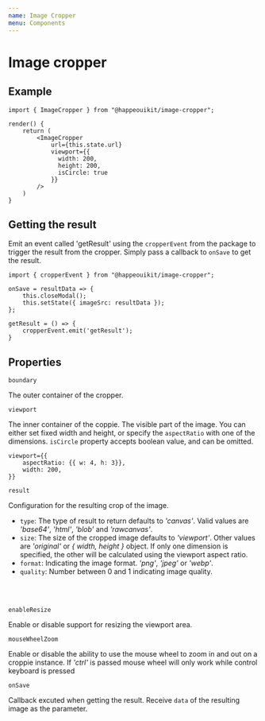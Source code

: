 ```yaml
---
name: Image Cropper
menu: Components
---
```



# Image cropper

<PackageMetadata pkg={pkg}/>

## Example

<ImageCropperExample />

```
import { ImageCropper } from "@happeouikit/image-cropper";

render() {
    return (
        <ImageCropper
            url={this.state.url}
            viewport={{
              width: 200,
              height: 200,
              isCircle: true
            }}
        />
    )
}
```

## Getting the result

Emit an event called 'getResult' using the `cropperEvent` from the package to trigger the result from the cropper. Simply pass a callback to `onSave`
to get the result.

```
import { cropperEvent } from "@happeouikit/image-cropper";

onSave = resultData => {
    this.closeModal();
    this.setState({ imageSrc: resultData });
};

getResult = () => {
    cropperEvent.emit('getResult');
}
```

## Properties

<Props of={ImageCropper} />

`boundary`

The outer container of the cropper.

`viewport`

The inner container of the coppie. The visible part of the image. You can either set fixed width and height, 
or specify the `aspectRatio` with one of the dimensions. `isCircle` property accepts boolean value, and can be omitted.

```
viewport={{
    aspectRatio: {{ w: 4, h: 3}},          
    width: 200,
}}
```

`result`

Configuration for the resulting crop of the image.
+ `type`: The type of result to return defaults to *'canvas'*. Valid values are *'base64'*, *'html'*, *'blob'* and *'rawcanvas'*.
+ `size`: The size of the cropped image defaults to *'viewport'*. Other values are *'original'* or *{ width, height }* object. 
If only one dimension is specified, the other will be calculated using the viewport aspect ratio.
+ `format`: Indicating the image format. *'png'*, *'jpeg'* or *'webp'*.
+ `quality`: Number between 0 and 1 indicating image quality.
<br /> 
<br /> 

`enableResize`

Enable or disable support for resizing the viewport area.
     
`mouseWheelZoom`

Enable or disable the ability to use the mouse wheel to zoom in and out on a croppie instance. 
If *'ctrl'* is passed mouse wheel will only work while control keyboard is pressed

`onSave`

Callback excuted when getting the result. Receive `data` of the resulting image as the parameter.
